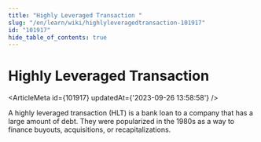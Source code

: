 ```yaml
---
title: "Highly Leveraged Transaction "
slug: "/en/learn/wiki/highlyleveragedtransaction-101917"
id: "101917"
hide_table_of_contents: true
---
```



# Highly Leveraged Transaction 

<ArticleMeta id={101917} updatedAt={'2023-09-26 13:58:58'} />
<div className='border-solid border-b border-t-0 my-4 border-[var(--ifm-color-gray-300)]' />

A highly leveraged transaction (HLT) is a bank loan to a company that has a large amount of debt. They were popularized in the 1980s as a way to finance buyouts, acquisitions, or recapitalizations.
